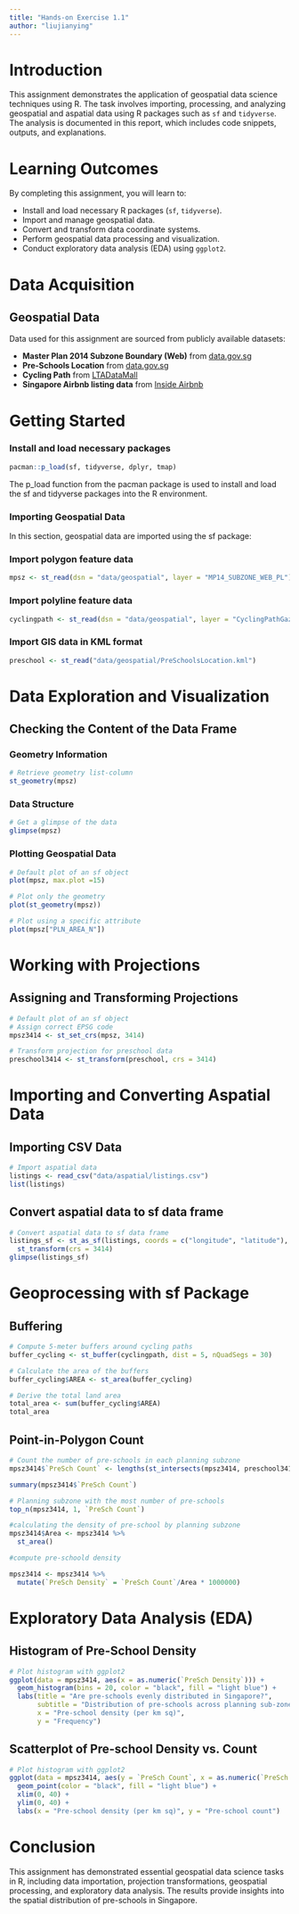 ```yaml
---
title: "Hands-on Exercise 1.1"
author: "liujianying"
---
```


# Introduction

This assignment demonstrates the application of geospatial data science techniques using R. The task involves importing, processing, and analyzing geospatial and aspatial data using R packages such as `sf` and `tidyverse`. The analysis is documented in this report, which includes code snippets, outputs, and explanations.

# Learning Outcomes

By completing this assignment, you will learn to:

-   Install and load necessary R packages (`sf`, `tidyverse`).
-   Import and manage geospatial data.
-   Convert and transform data coordinate systems.
-   Perform geospatial data processing and visualization.
-   Conduct exploratory data analysis (EDA) using `ggplot2`.

# Data Acquisition

## Geospatial Data

Data used for this assignment are sourced from publicly available datasets:

-   **Master Plan 2014 Subzone Boundary (Web)** from [data.gov.sg](https://data.gov.sg/)
-   **Pre-Schools Location** from [data.gov.sg](https://data.gov.sg/)
-   **Cycling Path** from [LTADataMall](https://www.lta.gov.sg/content/ltagov/en/industry_innovations/industry_matters/datamall.html)
-   **Singapore Airbnb listing data** from [Inside Airbnb](http://insideairbnb.com/get-the-data.html)

# Getting Started

### Install and load necessary packages

```r
pacman::p_load(sf, tidyverse, dplyr, tmap)
```

The p_load function from the pacman package is used to install and load the sf and tidyverse packages into the R environment.

### Importing Geospatial Data

In this section, geospatial data are imported using the sf package:

### Import polygon feature data

```r

mpsz <- st_read(dsn = "data/geospatial", layer = "MP14_SUBZONE_WEB_PL")

```

### Import polyline feature data

```r
cyclingpath <- st_read(dsn = "data/geospatial", layer = "CyclingPathGazette")

```

### Import GIS data in KML format

```r

preschool <- st_read("data/geospatial/PreSchoolsLocation.kml")

```

# Data Exploration and Visualization

## Checking the Content of the Data Frame

### Geometry Information

```r

# Retrieve geometry list-column
st_geometry(mpsz)

```

### Data Structure

```r

# Get a glimpse of the data
glimpse(mpsz)
```

### Plotting Geospatial Data

```r

# Default plot of an sf object
plot(mpsz, max.plot =15)

# Plot only the geometry
plot(st_geometry(mpsz))

# Plot using a specific attribute
plot(mpsz["PLN_AREA_N"])

```

# Working with Projections

## Assigning and Transforming Projections

```r

# Default plot of an sf object
# Assign correct EPSG code
mpsz3414 <- st_set_crs(mpsz, 3414)

# Transform projection for preschool data
preschool3414 <- st_transform(preschool, crs = 3414)
```

# Importing and Converting Aspatial Data

## Importing CSV Data

```r

# Import aspatial data
listings <- read_csv("data/aspatial/listings.csv")
list(listings)
```

## Convert aspatial data to sf data frame

```r

# Convert aspatial data to sf data frame
listings_sf <- st_as_sf(listings, coords = c("longitude", "latitude"), crs = 4326) %>%
  st_transform(crs = 3414)
glimpse(listings_sf)
```

# Geoprocessing with sf Package

## Buffering

```r

# Compute 5-meter buffers around cycling paths
buffer_cycling <- st_buffer(cyclingpath, dist = 5, nQuadSegs = 30)

# Calculate the area of the buffers
buffer_cycling$AREA <- st_area(buffer_cycling)

# Derive the total land area
total_area <- sum(buffer_cycling$AREA)
total_area
```

## Point-in-Polygon Count

```r

# Count the number of pre-schools in each planning subzone
mpsz3414$`PreSch Count` <- lengths(st_intersects(mpsz3414, preschool3414))

summary(mpsz3414$`PreSch Count`)

# Planning subzone with the most number of pre-schools
top_n(mpsz3414, 1, `PreSch Count`)

#calculating the density of pre-school by planning subzone
mpsz3414$Area <- mpsz3414 %>%
  st_area()

#compute pre-schoold density 

mpsz3414 <- mpsz3414 %>%
  mutate(`PreSch Density` = `PreSch Count`/Area * 1000000)
```

# Exploratory Data Analysis (EDA)

## Histogram of Pre-School Density

```r

# Plot histogram with ggplot2
ggplot(data = mpsz3414, aes(x = as.numeric(`PreSch Density`))) +
  geom_histogram(bins = 20, color = "black", fill = "light blue") +
  labs(title = "Are pre-schools evenly distributed in Singapore?",
       subtitle = "Distribution of pre-schools across planning sub-zones",
       x = "Pre-school density (per km sq)",
       y = "Frequency")
```

## Scatterplot of Pre-school Density vs. Count

```r

# Plot histogram with ggplot2
ggplot(data = mpsz3414, aes(y = `PreSch Count`, x = as.numeric(`PreSch Density`))) +
  geom_point(color = "black", fill = "light blue") +
  xlim(0, 40) +
  ylim(0, 40) +
  labs(x = "Pre-school density (per km sq)", y = "Pre-school count")

```

# Conclusion

This assignment has demonstrated essential geospatial data science tasks in R, including data importation, projection transformations, geospatial processing, and exploratory data analysis. The results provide insights into the spatial distribution of pre-schools in Singapore.
